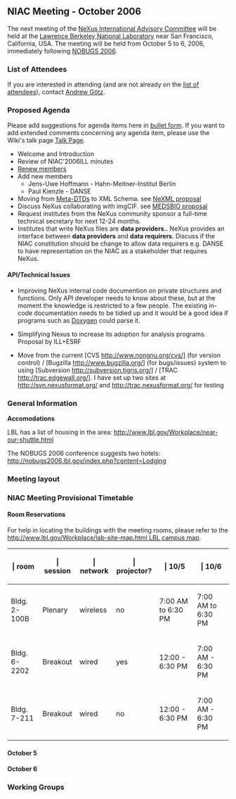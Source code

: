 ==NIAC Meeting - October 2006==
The next meeting of the  [[NIAC | NeXus International Advisory Committee]] will be held at the [http://www.lbl.gov Lawrence Berkeley National Laboratory] near San Francisco, California, USA. The meeting will be held from October 5 to 6, 2006, immediately following [http://nobugs2006.lbl.gov/ NOBUGS 2006].

===List of Attendees===

If you are interested in attending 
(and are not already on the 
[[NIAC2006LBL_attendees|list of attendees]]), 
contact [[User:Andy Gotz|Andrew Götz]].

===Proposed Agenda===
Please add suggestions for agenda items here in [[Help:Editing#Lists | bullet form]].  If you want to add extended comments concerning any agenda item, please use the Wiki's talk page [[Talk:NIAC_Meetings | Talk Page]].
* Welcome and Introduction
* Review of NIAC'2006ILL minutes
* [[Membership Dates|Renew members]]
* Add new members
** Jens-Uwe Hoffmann - Hahn-Meitner-Institut Berlin
** Paul Kienzle - DANSE
* Moving from [[Metaformat|Meta-DTDs]] to XML Schema. see [http://www.webel.com.au/nexml NeXML proposal]
* Discuss NeXus collaborating with imgCIF. see [http://www.medsbio.org/ MEDSBIO proposal] 
* Request institutes from the NeXus community sponsor a full-time technical secretary for next 12-24 months.
* Institutes that write NeXus files are '''data providers.'''. NeXus provides an interface between '''data providers''' and '''data requirers'''. Discuss if the NIAC constitution should be change to allow data requirers e.g. DANSE to have representation on the NIAC as a stakeholder that requires NeXus.

====API/Technical Issues====
* Improving NeXus internal code documention on private structures and functions. Only API developer needs to know about these, but at the moment the knowledge is restricted to a few people. The existing in-code documentation needs to be tidied up and it would be a good idea if programs such as [http://www.stack.nl/~dimitri/doxygen/index.html Doxygen] could parse it.

* Simplifying Nexus to increase its adoption for analysis programs. Proposal by ILL+ESRF

* Move from the current [CVS http://www.nongnu.org/cvs/] (for version control) / [Bugzilla http://www.bugzilla.org/] (for bugs/issues) system to using [Subversion http://subversion.tigris.org/] / [TRAC http://trac.edgewall.org/]. I have set up two sites at [http://svn.nexusformat.org http://svn.nexusformat.org/] and [http://trac.nexusformat.org http://trac.nexusformat.org/] for testing

===General Information===

'''Accomodations'''

LBL has a list of housing in the area:
[http://www.lbl.gov/Workplace/near-our-shuttle.html http://www.lbl.gov/Workplace/near-our-shuttle.html]

The NOBUGS 2006 conference suggests two hotels:
[http://nobugs2006.lbl.gov/index.php?content=Lodging http://nobugs2006.lbl.gov/index.php?content=Lodging]

===Meeting layout===

===NIAC Meeting Provisional Timetable===

====Room Reservations====

For help in locating the buildings with the meeting rooms,
please refer to the [[http://www.lbl.gov/Workplace/lab-site-map.html LBL campus map]].

{| {{Tablestyle}}
|-   
! {{Headcellstyle}} | room
! {{Headcellstyle}} | session
! {{Headcellstyle}} | network
! {{Headcellstyle}} | projector?
! {{Headcellstyle}} | 10/5
! {{Headcellstyle}} | 10/6
|-   
! Bldg. 2-100B
| Plenary
| wireless
| no
| 7:00 AM to 6:30 PM
| 7:00 AM to 6:30 PM
|-   
! Bldg. 6-2202
| Breakout
| wired
| yes
| 12:00 - 6:30 PM
| 7:00 AM - 6:30 PM
|-   
! Bldg. 7-211
| Breakout
| wired
| no
| 12:00 - 6:30 PM
| 7:00 AM - 6:30 PM
|}

====October 5====


====October 6====


===Working Groups===